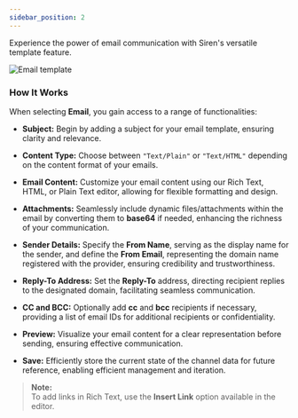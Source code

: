 ```yaml
---
sidebar_position: 2
---
```



Experience the power of email communication with Siren's versatile template feature.

![Email template](../../../Images/Templates/TemplateEdit/emailTemplate.png)



### How It Works

When selecting **Email**, you gain access to a range of functionalities:

- **Subject:** Begin by adding a subject for your email template, ensuring clarity and relevance.

- **Content Type:** Choose between `"Text/Plain"` or `"Text/HTML"` depending on the content format of your emails.

- **Email Content:** Customize your email content using our Rich Text, HTML, or Plain Text editor, allowing for flexible formatting and design.

- **Attachments:** Seamlessly include dynamic files/attachments within the email by converting them to **base64** if needed, enhancing the richness of your communication.

- **Sender Details:** Specify the **From Name**, serving as the display name for the sender, and define the **From Email**, representing the domain name registered with the provider, ensuring credibility and trustworthiness.

- **Reply-To Address:** Set the **Reply-To** address, directing recipient replies to the designated domain, facilitating seamless communication.

- **CC and BCC:** Optionally add **cc** and **bcc** recipients if necessary, providing a list of email IDs for additional recipients or confidentiality.

- **Preview:** Visualize your email content for a clear representation before sending, ensuring effective communication.

- **Save:** Efficiently store the current state of the channel data for future reference, enabling efficient management and iteration.

> **Note:**  
> To add links in Rich Text, use the **Insert Link** option available in the editor.



